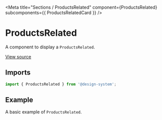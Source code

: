 
<Meta
  title="Sections / ProductsRelated"
  component={ProductsRelated}
  subcomponents={{ ProductsRelatedCard }}
/>

# ProductsRelated

A component to display a `ProductsRelated`.

[View source](https://github.com/actarian/design-system/tree/main/src/ui/sections/products-related)

## Imports

```js
import { ProductsRelated } from '@design-system';
```

## Example

A basic example of `ProductsRelated`.

<Canvas>
  <Story name="ProductsRelated">
    <ProductsRelated />
  </Story>
  <Story name="ProductsRelatedCard">
    <ProductsRelatedCard maxWidth="540px" margin="3rem" />
  </Story>
</Canvas>
